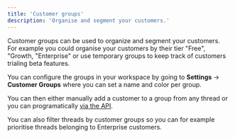 ```yaml
---
title: 'Customer groups'
description: 'Organise and segment your customers.'
---
```


Customer groups can be used to organize and segment your customers. For example you could organise your customers by their tier "Free", "Growth, "Enterprise" or use temporary groups to keep track of customers trialing beta features.

You can configure the groups in your workspace by going to **Settings** → **Customer Groups** where you can set a name and color per group.

You can then either manually add a customer to a group from any thread or you can programatically [via the API](/docs/api-reference/graphql/customers/customer-groups).

You can also filter threads by customer groups so you can for example prioritise threads belonging to Enterprise customers.

